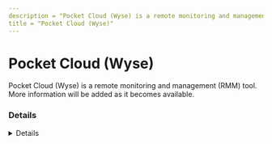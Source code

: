```yaml
---
description = "Pocket Cloud (Wyse) is a remote monitoring and management (RMM) tool. More information will be added as it becomes available."
title = "Pocket Cloud (Wyse)"
---
```




# Pocket Cloud (Wyse)

Pocket Cloud (Wyse) is a remote monitoring and management (RMM) tool. More information will be added as it becomes available.

### Details
<Details author={""}
         category={""}
         created={""}
         website={""}
         lastModified={"2/9/2024"}
         privileges={""}
         free={ "" }
         verification={""}
/>

#### Installation Paths
<Card code={ ["pocketcloud*.exe", "pocketcloudservice.exe"] }/>





### Forensic Artifacts








### Detections
- Detects potential processes activity of Pocket Cloud (Wyse) RMM tool
  - [Sigma Rule](https://github.com/magicsword-io/LOLRMM/blob/main/detections/sigma/pocket_cloud__wyse__processes_sigma.yml)

### References
- [https://wyse-pocketcloud.informer.com/2.1/](https://wyse-pocketcloud.informer.com/2.1/)

